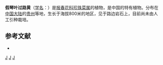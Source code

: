 {{Speciesbox 
| genus = Lysimachia
| species = lychnoides
| authority = Chen et [[胡启明|C. M. Hu]]
}}

'''假琴叶过路黄'''（[[学名|学名]]：{{lang|la|''Lysimachia lychnoides''}}）是[[报春花科|报春花科]][[珍珠菜属|珍珠菜属]]的植物，是中国的特有植物。分布在[[中国大陆|中国大陆]]的[[贵州|贵州]]等地，生长于海拔800米的地区，见于路边岩石上，目前尚未由人工引种栽培。

== 参考文献 ==
<div class="references-small">
* {{cite web| url =http://www.bioinfo.cn/db05/KmzwSpecies.php?action=view&id=17594| title =假琴叶过路黄| work =《中国高等植物数据库全库》| publisher =中国科学院微生物研究所| author =昆明植物研究所| accessdate =2009-02-25| deadurl =yes| archiveurl =https://web.archive.org/web/20160305045910/http://www.bioinfo.cn/db05/KmzwSpecies.php?action=view&id=17594| archivedate =2016-03-05}}
</div>
{{Taxonbar|from=Q10888640}}

[[Category:珍珠菜属|J]]
[[Category:中國特有植物|J]]
[[Category:贵州植物|J]]